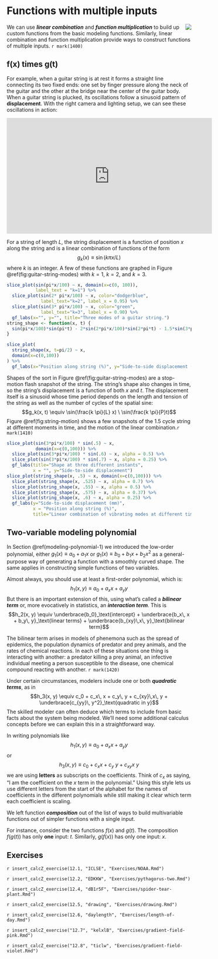 # Functions with multiple inputs {#fun-multiple-inputs}

<div style="float:right;">[![](www/icons/edit.png)](https://github.com/ProjectMOSAIC/MOSAIC-Calculus/blob/main/Block-1/12-multiple-inputs.Rmd)</div>



We can use ***linear combination*** and ***function multiplication*** to build up custom functions from the basic modeling functions. Similarly, linear combination and function multiplication provide ways to construct functions of multiple inputs. `r mark(1400)` 

## f(x) times g(t)

For example, when a guitar string is at rest it forms a straight line connecting its two fixed ends: one set by finger pressure along the neck of the guitar and the other at the bridge near the center of the guitar body. When a guitar string is plucked, its oscillations follow a sinusoid pattern of **displacement**. With the right camera and lighting setup, we can see these oscillations in action:

<iframe width="560" height="315" src="https://www.youtube.com/embed/F0NsJ7J8rYM" title="YouTube video player" frameborder="0" allow="accelerometer; autoplay; clipboard-write; encrypted-media; gyroscope; picture-in-picture" allowfullscreen></iframe>

For a string of length $L$, the string displacement is a function of position $x$ along the string and is a linear combination of functions of the form $$g_k(x) \equiv \sin(k \pi x /L)$$ where $k$ is an integer.  A few of these functions are graphed in Figure \@ref(fig:guitar-string-modes) with $k=1$, $k=2$, and $k=3$.

```r
slice_plot(sin(pi*x/100) ~ x, domain(x=c(0, 100)), 
           label_text = "k=1") %>% 
  slice_plot(sin(2* pi*x/100) ~ x, color="dodgerblue",
             label_text="k=2", label_x = 0.95) %>%
  slice_plot(sin(3* pi*x/100) ~ x, color="green",
             label_text="k=3", label_x = 0.90) %>%
  gf_labs(x="", y="", title="Three modes of a guitar string.")
string_shape <- function(x, t) {
  sin(pi*x/100)*sin(pi*t) - 2*sin(2*pi*x/100)*sin(2*pi*t) - 1.5*sin(3*pi*x/100)*sin(3*pi*t)
}

slice_plot(
  string_shape(x, t=pi/2) ~ x,
  domain(x=c(0,100))
) %>%
  gf_labs(x="Position along string (%)", y="Side-to-side displacement (mm) ", title="A linear combination of the modes")
```

Shapes of the sort in Figure \@ref(fig:guitar-string-modes) are a stop-motion flash snapshot of the string. The string's shape also changes in time, so the string's displacement is a function of both $x$ and $t$. The displacement itself is a sinusoid whose time period depends on the length and tension of the string as well as the number of cycles of the spatial sine: 
$$g_k(x, t) \equiv \sin(\frac{k \pi}{L} x) \ \sin(\frac{k \pi}{P}t)$$ Figure \@ref(fig:string-motion) shows a few snapshots of the 1.5 cycle string at different moments in time, and the motion of the linear combination.`r mark(1410)` 

```r
slice_plot(sin(3*pi*x/100) * sin(.5) ~ x, 
           domain(x=c(0,100))) %>%
  slice_plot(sin(3*pi*x/100) * sin(.6) ~ x, alpha = 0.5) %>%
  slice_plot(sin(3*pi*x/100) * sin(.7) ~ x, alpha = 0.25) %>%
  gf_labs(title="Shape at three different instants",
          x = "", y="Side-to-side displacement")
slice_plot(string_shape(x, .5) ~ x, domain(x=c(0,100))) %>%
  slice_plot(string_shape(x, .525) ~ x, alpha = 0.7) %>%
  slice_plot(string_shape(x, .55) ~ x, alpha = 0.5) %>%
  slice_plot(string_shape(x, .575) ~ x, alpha = 0.37) %>%
  slice_plot(string_shape(x, .6) ~ x, alpha = 0.25) %>%
  gf_labs(y="Side-to-side displacement (mm)",
          x = "Position along string (%)",
          title="Linear combination of vibrating modes at different times.")
```

## Two-variable modeling polynomial

In Section \@ref(modeling-polynomial-1) we introduced the low-order polynomial, either $g_1(x) \equiv a_0 + a_1 x$ or $g_1(x) \equiv b_0 + b_1 x + b_2 x^2$ as a general-purpose way of generating a function with a smoothly curved shape. The same applies in constructing simple functions of two variables. 

Almost always, you should use at least a first-order polynomial, which is:
$$h_1(x, y) \equiv a_0 + a_x x + a_y y$$
But there is an important extension of this, using what's called a ***bilinear term*** or, more evocatively in statistics, an ***interaction term***.  This is
$$h_2(x, y) \equiv \underbrace{b_0}_\text{intercept} + \underbrace{b_x\, x + b_y\, y}_\text{linear terms} + \underbrace{b_{xy}\,x\, y}_\text{bilinear term}$$

The bilinear term arises  in models of phenemona such as the spread of epidemics, the population dynamics of predator and prey animals, and the rates of chemical reactions. In each of these situations one thing is interacting with another: a predator killing a prey animal, an infective individual meeting a person susceptible to the disease, one chemical compound reacting with another. `r mark(1420)` 

Under certain circumstances, modelers include one or both ***quadratic terms***, as in 
$$h_3(x, y) \equiv c_0 + c_x\, x + c_y\, y + c_{xy}\,x\, y + \underbrace{c_{yy}\, y^2}_\text{quadratic in y}$$
The skilled modeler can often deduce which terms to include from basic facts about the system being modeled. We'll need some additional calculus concepts before we can explain this in a straightforward way.


::: {.why  data-latex=""}
In writing polynomials like $$h_1(x, y) \equiv a_0 + a_x x + a_y y$$ or $$h_3(x, y) \equiv c_0 + c_x x + c_y\ y + c_{xy} x\ y$$
we are using **letters** as subscripts on the coefficients. Think of $c_x$ as saying, "I am the coefficient on the $x$ term in the polynomial." Using this style lets us use different letters from the start of the alphabet for the names of coefficients in the different polynomials while still making it clear which term each coefficient is scaling.

:::


::: {.why  data-latex=""}

We left function ***composition*** out of the list of ways to build multivariable functions out of simpler functions with a single input.  

For instance, consider the two functions $f(x)$ and $g(t)$. The composition $f(g(t))$ has only **one** input: $t$. Similarly, $g(f(x))$ has only one input: $x$.

:::

## Exercises

`r insert_calcZ_exercise(12.1, "ICLSE", "Exercises/NOAA.Rmd")`

`r insert_calcZ_exercise(12.2, "EDKKW", "Exercises/pythagorus-two.Rmd")`



`r insert_calcZ_exercise(12.4, "dB1r5F", "Exercises/spider-tear-plant.Rmd")`

`r insert_calcZ_exercise(12.5, "drawing", "Exercises/drawing.Rmd")`

`r insert_calcZ_exercise(12.6, "daylength", "Exercises/length-of-day.Rmd")`

`r insert_calcZ_exercise("12.7", "kelxlB", "Exercises/gradient-field-pink.Rmd")`

`r insert_calcZ_exercise("12.8", "ticlw", "Exercises/gradient-field-violet.Rmd")`


<!-- Add an aside about how + - * / ^ are really all functions of two variables. Use R to demonstrate this. -->


